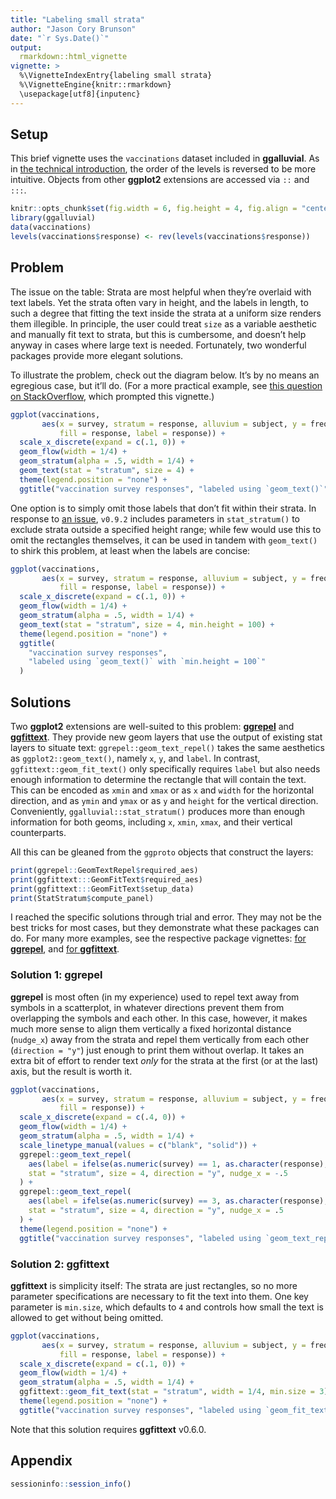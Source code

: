 ```yaml
---
title: "Labeling small strata"
author: "Jason Cory Brunson"
date: "`r Sys.Date()`"
output:
  rmarkdown::html_vignette
vignette: >
  %\VignetteIndexEntry{labeling small strata}
  %\VignetteEngine{knitr::rmarkdown}
  \usepackage[utf8]{inputenc}
---
```


## Setup

This brief vignette uses the `vaccinations` dataset included in **ggalluvial**. As in [the technical introduction](http://corybrunson.github.io/ggalluvial/articles/ggalluvial.html), the order of the levels is reversed to be more intuitive. Objects from other **ggplot2** extensions are accessed via `::` and `:::`.

```r
knitr::opts_chunk$set(fig.width = 6, fig.height = 4, fig.align = "center")
library(ggalluvial)
data(vaccinations)
levels(vaccinations$response) <- rev(levels(vaccinations$response))
```

## Problem

The issue on the table: Strata are most helpful when they're overlaid with text labels. Yet the strata often vary in height, and the labels in length, to such a degree that fitting the text inside the strata at a uniform size renders them illegible. In principle, the user could treat `size` as a variable aesthetic and manually fit text to strata, but this is cumbersome, and doesn't help anyway in cases where large text is needed. Fortunately, two wonderful packages provide more elegant solutions.

To illustrate the problem, check out the diagram below. It's by no means an egregious case, but it'll do. (For a more practical example, see [this question on StackOverflow](https://stackoverflow.com/questions/50720718/labelling-and-theme-of-ggalluvial-plot-in-r), which prompted this vignette.)

```r
ggplot(vaccinations,
       aes(x = survey, stratum = response, alluvium = subject, y = freq,
           fill = response, label = response)) +
  scale_x_discrete(expand = c(.1, 0)) +
  geom_flow(width = 1/4) +
  geom_stratum(alpha = .5, width = 1/4) +
  geom_text(stat = "stratum", size = 4) +
  theme(legend.position = "none") +
  ggtitle("vaccination survey responses", "labeled using `geom_text()`")
```

One option is to simply omit those labels that don't fit within their strata. In response to [an issue](https://github.com/corybrunson/ggalluvial/issues/27), `v0.9.2` includes parameters in `stat_stratum()` to exclude strata outside a specified height range; while few would use this to omit the rectangles themselves, it can be used in tandem with `geom_text()` to shirk this problem, at least when the labels are concise:

```r
ggplot(vaccinations,
       aes(x = survey, stratum = response, alluvium = subject, y = freq,
           fill = response, label = response)) +
  scale_x_discrete(expand = c(.1, 0)) +
  geom_flow(width = 1/4) +
  geom_stratum(alpha = .5, width = 1/4) +
  geom_text(stat = "stratum", size = 4, min.height = 100) +
  theme(legend.position = "none") +
  ggtitle(
    "vaccination survey responses",
    "labeled using `geom_text()` with `min.height = 100`"
  )
```

## Solutions

Two **ggplot2** extensions are well-suited to this problem: [**ggrepel**](https://github.com/slowkow/ggrepel) and [**ggfittext**](https://github.com/wilkox/ggfittext). They provide new geom layers that use the output of existing stat layers to situate text:
`ggrepel::geom_text_repel()` takes the same aesthetics as `ggplot2::geom_text()`, namely `x`, `y`, and `label`. In contrast, `ggfittext::geom_fit_text()` only specifically requires `label` but also needs enough information to determine the rectangle that will contain the text. This can be encoded as `xmin` and `xmax` or as `x` and `width` for the horizontal direction, and as `ymin` and `ymax` or as `y` and `height` for the vertical direction. Conveniently, `ggalluvial::stat_stratum()` produces more than enough information for both geoms, including `x`, `xmin`, `xmax`, and their vertical counterparts.

All this can be gleaned from the `ggproto` objects that construct the layers:

```r
print(ggrepel::GeomTextRepel$required_aes)
print(ggfittext:::GeomFitText$required_aes)
print(ggfittext:::GeomFitText$setup_data)
print(StatStratum$compute_panel)
```

I reached the specific solutions through trial and error. They may not be the best tricks for most cases, but they demonstrate what these packages can do. For many more examples, see the respective package vignettes: [for **ggrepel**](https://CRAN.R-project.org/package=ggrepel/vignettes/ggrepel.html), and [for **ggfittext**](https://CRAN.R-project.org/package=ggfittext/vignettes/introduction-to-ggfittext.html).

### Solution 1: **ggrepel**

**ggrepel** is most often (in my experience) used to repel text away from symbols in a scatterplot, in whatever directions prevent them from overlapping the symbols and each other. In this case, however, it makes much more sense to align them vertically a fixed horizontal distance (`nudge_x`) away from the strata and repel them vertically from each other (`direction = "y"`) just enough to print them without overlap. It takes an extra bit of effort to render text _only_ for the strata at the first (or at the last) axis, but the result is worth it.

```r
ggplot(vaccinations,
       aes(x = survey, stratum = response, alluvium = subject, y = freq,
           fill = response)) +
  scale_x_discrete(expand = c(.4, 0)) +
  geom_flow(width = 1/4) +
  geom_stratum(alpha = .5, width = 1/4) +
  scale_linetype_manual(values = c("blank", "solid")) +
  ggrepel::geom_text_repel(
    aes(label = ifelse(as.numeric(survey) == 1, as.character(response), NA)),
    stat = "stratum", size = 4, direction = "y", nudge_x = -.5
  ) +
  ggrepel::geom_text_repel(
    aes(label = ifelse(as.numeric(survey) == 3, as.character(response), NA)),
    stat = "stratum", size = 4, direction = "y", nudge_x = .5
  ) +
  theme(legend.position = "none") +
  ggtitle("vaccination survey responses", "labeled using `geom_text_repel()`")
```

### Solution 2: **ggfittext**

**ggfittext** is simplicity itself: The strata are just rectangles, so no more parameter specifications are necessary to fit the text into them. One key parameter is `min.size`, which defaults to `4` and controls how small the text is allowed to get without being omitted.

```r
ggplot(vaccinations,
       aes(x = survey, stratum = response, alluvium = subject, y = freq,
           fill = response, label = response)) +
  scale_x_discrete(expand = c(.1, 0)) +
  geom_flow(width = 1/4) +
  geom_stratum(alpha = .5, width = 1/4) +
  ggfittext::geom_fit_text(stat = "stratum", width = 1/4, min.size = 3) +
  theme(legend.position = "none") +
  ggtitle("vaccination survey responses", "labeled using `geom_fit_text()`")
```

Note that this solution requires **ggfittext** v0.6.0.

## Appendix

```r
sessioninfo::session_info()
```
